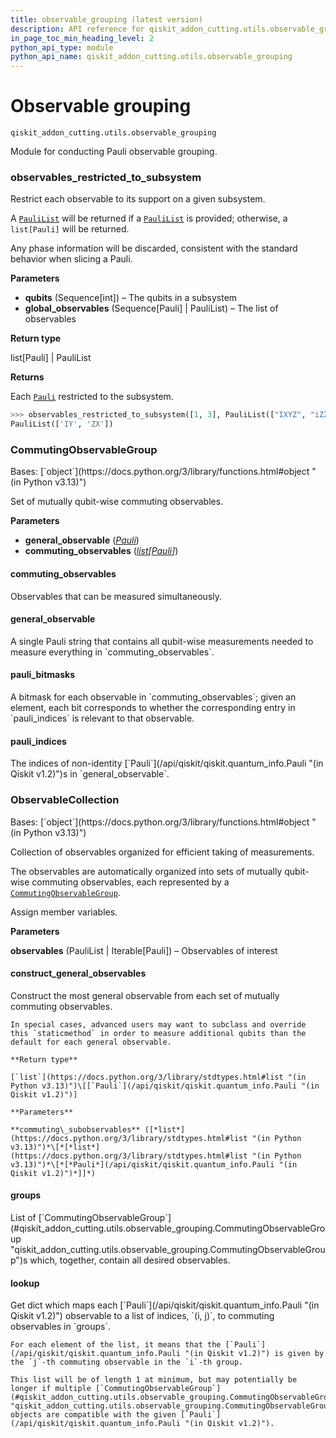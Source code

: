 ```yaml
---
title: observable_grouping (latest version)
description: API reference for qiskit_addon_cutting.utils.observable_grouping in the latest version of qiskit-addon-cutting
in_page_toc_min_heading_level: 2
python_api_type: module
python_api_name: qiskit_addon_cutting.utils.observable_grouping
---
```


<span id="module-qiskit_addon_cutting.utils.observable_grouping" />

<span id="observable-grouping-qiskit-addon-cutting-utils-observable-grouping" />

# Observable grouping

`qiskit_addon_cutting.utils.observable_grouping`

Module for conducting Pauli observable grouping.

### observables\_restricted\_to\_subsystem

<Function id="qiskit_addon_cutting.utils.observable_grouping.observables_restricted_to_subsystem" github="https://github.com/Qiskit/qiskit-addon-cutting/tree/stable/0.9/qiskit_addon_cutting/utils/observable_grouping.py" signature="observables_restricted_to_subsystem(qubits, global_observables, /)">
  Restrict each observable to its support on a given subsystem.

  A [`PauliList`](/api/qiskit/qiskit.quantum_info.PauliList "(in Qiskit v1.2)") will be returned if a [`PauliList`](/api/qiskit/qiskit.quantum_info.PauliList "(in Qiskit v1.2)") is provided; otherwise, a `list[Pauli]` will be returned.

  Any phase information will be discarded, consistent with the standard behavior when slicing a Pauli.

  **Parameters**

  *   **qubits** (Sequence\[int]) – The qubits in a subsystem
  *   **global\_observables** (Sequence\[Pauli] | PauliList) – The list of observables

  **Return type**

  list\[Pauli] | PauliList

  **Returns**

  Each [`Pauli`](/api/qiskit/qiskit.quantum_info.Pauli "(in Qiskit v1.2)") restricted to the subsystem.

  ```python
  >>> observables_restricted_to_subsystem([1, 3], PauliList(["IXYZ", "iZZXX"]))
  PauliList(['IY', 'ZX'])
  ```
</Function>

### CommutingObservableGroup

<Class id="qiskit_addon_cutting.utils.observable_grouping.CommutingObservableGroup" github="https://github.com/Qiskit/qiskit-addon-cutting/tree/stable/0.9/qiskit_addon_cutting/utils/observable_grouping.py" signature="CommutingObservableGroup(general_observable, commuting_observables)" modifiers="class">
  Bases: [`object`](https://docs.python.org/3/library/functions.html#object "(in Python v3.13)")

  Set of mutually qubit-wise commuting observables.

  **Parameters**

  *   **general\_observable** ([*Pauli*](/api/qiskit/qiskit.quantum_info.Pauli "(in Qiskit v1.2)"))
  *   **commuting\_observables** ([*list*](https://docs.python.org/3/library/stdtypes.html#list "(in Python v3.13)")*\[*[*Pauli*](/api/qiskit/qiskit.quantum_info.Pauli "(in Qiskit v1.2)")*]*)

  #### commuting\_observables

  <Attribute id="qiskit_addon_cutting.utils.observable_grouping.CommutingObservableGroup.commuting_observables" attributeTypeHint="list[Pauli]">
    Observables that can be measured simultaneously.
  </Attribute>

  #### general\_observable

  <Attribute id="qiskit_addon_cutting.utils.observable_grouping.CommutingObservableGroup.general_observable" attributeTypeHint="Pauli">
    A single Pauli string that contains all qubit-wise measurements needed to measure everything in `commuting_observables`.
  </Attribute>

  #### pauli\_bitmasks

  <Attribute id="qiskit_addon_cutting.utils.observable_grouping.CommutingObservableGroup.pauli_bitmasks" attributeTypeHint="list[int]">
    A bitmask for each observable in `commuting_observables`; given an element, each bit corresponds to whether the corresponding entry in `pauli_indices` is relevant to that observable.
  </Attribute>

  #### pauli\_indices

  <Attribute id="qiskit_addon_cutting.utils.observable_grouping.CommutingObservableGroup.pauli_indices" attributeTypeHint="list[int]">
    The indices of non-identity [`Pauli`](/api/qiskit/qiskit.quantum_info.Pauli "(in Qiskit v1.2)")s in `general_observable`.
  </Attribute>
</Class>

### ObservableCollection

<Class id="qiskit_addon_cutting.utils.observable_grouping.ObservableCollection" github="https://github.com/Qiskit/qiskit-addon-cutting/tree/stable/0.9/qiskit_addon_cutting/utils/observable_grouping.py" signature="ObservableCollection(observables, /)" modifiers="class">
  Bases: [`object`](https://docs.python.org/3/library/functions.html#object "(in Python v3.13)")

  Collection of observables organized for efficient taking of measurements.

  The observables are automatically organized into sets of mutually qubit-wise commuting observables, each represented by a [`CommutingObservableGroup`](#qiskit_addon_cutting.utils.observable_grouping.CommutingObservableGroup "qiskit_addon_cutting.utils.observable_grouping.CommutingObservableGroup").

  Assign member variables.

  **Parameters**

  **observables** (PauliList | Iterable\[Pauli]) – Observables of interest

  #### construct\_general\_observables

  <Function id="qiskit_addon_cutting.utils.observable_grouping.ObservableCollection.construct_general_observables" signature="construct_general_observables(commuting_subobservables, /)" modifiers="static">
    Construct the most general observable from each set of mutually commuting observables.

    In special cases, advanced users may want to subclass and override this `staticmethod` in order to measure additional qubits than the default for each general observable.

    **Return type**

    [`list`](https://docs.python.org/3/library/stdtypes.html#list "(in Python v3.13)")\[[`Pauli`](/api/qiskit/qiskit.quantum_info.Pauli "(in Qiskit v1.2)")]

    **Parameters**

    **commuting\_subobservables** ([*list*](https://docs.python.org/3/library/stdtypes.html#list "(in Python v3.13)")*\[*[*list*](https://docs.python.org/3/library/stdtypes.html#list "(in Python v3.13)")*\[*[*Pauli*](/api/qiskit/qiskit.quantum_info.Pauli "(in Qiskit v1.2)")*]]*)
  </Function>

  #### groups

  <Attribute id="qiskit_addon_cutting.utils.observable_grouping.ObservableCollection.groups" attributeTypeHint="list[CommutingObservableGroup]">
    List of [`CommutingObservableGroup`](#qiskit_addon_cutting.utils.observable_grouping.CommutingObservableGroup "qiskit_addon_cutting.utils.observable_grouping.CommutingObservableGroup")s which, together, contain all desired observables.
  </Attribute>

  #### lookup

  <Attribute id="qiskit_addon_cutting.utils.observable_grouping.ObservableCollection.lookup" attributeTypeHint="dict[Pauli, list[tuple[int, int]]]">
    Get dict which maps each [`Pauli`](/api/qiskit/qiskit.quantum_info.Pauli "(in Qiskit v1.2)") observable to a list of indices, `(i, j)`, to commuting observables in `groups`.

    For each element of the list, it means that the [`Pauli`](/api/qiskit/qiskit.quantum_info.Pauli "(in Qiskit v1.2)") is given by the `j`-th commuting observable in the `i`-th group.

    This list will be of length 1 at minimum, but may potentially be longer if multiple [`CommutingObservableGroup`](#qiskit_addon_cutting.utils.observable_grouping.CommutingObservableGroup "qiskit_addon_cutting.utils.observable_grouping.CommutingObservableGroup") objects are compatible with the given [`Pauli`](/api/qiskit/qiskit.quantum_info.Pauli "(in Qiskit v1.2)").
  </Attribute>
</Class>

